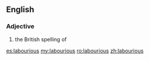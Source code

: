 ==English==

===Adjective===
{{head|en}}

# the British spelling of '''{{l|en|laborious}}'''

[[es:labourious]]
[[my:labourious]]
[[ro:labourious]]
[[zh:labourious]]